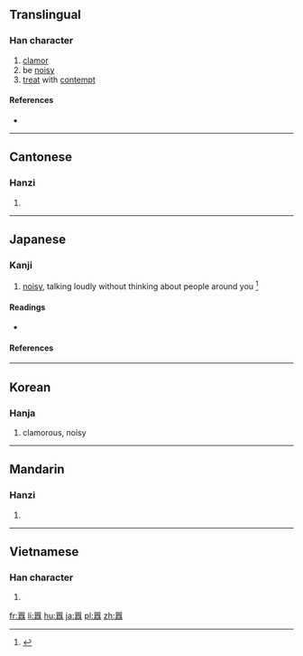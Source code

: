 {{also|嚣}}
==Translingual==
{{Han etyl}}

===Han character===
{{Han char|rn=30|rad=口|as=18|sn=21|four=66668|canj=RRMCR|ids=⿳吅頁吅}}

# [[clamor]]
# be [[noisy]]
# [[treat]] with [[contempt]]

====References====
* {{Han ref|kx=0214.320|dkj=04616|dj=0437.190|hdz=10706.050|uh=56C2|ud=22210|bh=C4DB|bd=50395}}

----

==Cantonese==

===Hanzi===
{{yue-hanzi|jyut=[[hiu1]]|y=hiu1|sim=嚣}}

# {{defn|lang=yue|sort=口18}}

----

==Japanese==

===Kanji===
{{ja-kanji|grade=|rs=口18}}

# [[noisy]], talking loudly without thinking about people around you <ref name="gakken">{{cite-book||year=2002|author=Akiyasu Tōdō; et al|title=漢字源|ISBN=978-4053008893|passage=囂}}</ref>

====Readings====
* {{ja-readings|on=[[ごう]] (gō), [[きょう]] (kyō)|kun=[[かまびすし]] (kamabisushi)}}

====References====
<references/>

----

==Korean==

===Hanja===
{{ko-hanja|hangeul=[[효]]|rv=hyo|mr=hyo|y=hyo}}

# clamorous, noisy

----

==Mandarin==

===Hanzi===
{{cmn-hanzi|sim=嚣|pin=[[xiāo]] ([[xiao1]])|wg=hsiao<sup>1</sup>}}

# {{defn|lang=cmn|sort=口18}}

----

==Vietnamese==

===Han character===
{{vi-hantu|[[hiu]]|rs=口18}}

# {{defn|lang=vi|sort=口18}}

[[fr:囂]]
[[li:囂]]
[[hu:囂]]
[[ja:囂]]
[[pl:囂]]
[[zh:囂]]